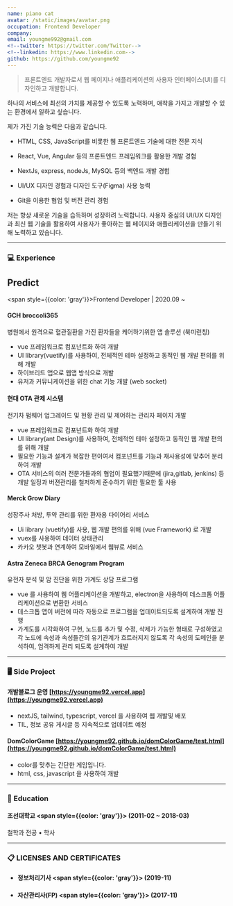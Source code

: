 ```yaml
---
name: piano cat
avatar: /static/images/avatar.png
occupation: Frontend Developer
company: 
email: youngme992@gmail.com
<!--twitter: https://twitter.com/Twitter-->
<!--linkedin: https://www.linkedin.com-->
github: https://github.com/youngme92
---
```


> 프론트엔드 개발자로서 웹 페이지나 애플리케이션의 사용자 인터페이스(UI)를 디자인하고 개발합니다.

하나의 서비스에 최선의 가치를 제공할 수 있도록 노력하며, 애착을 가지고 개발할 수 있는 환경에서 일하고 싶습니다.

제가 가진 기술 능력은 다음과 같습니다.

- HTML, CSS, JavaScript를 비롯한 웹 프론트엔드 기술에 대한 전문 지식

- React, Vue, Angular 등의 프론트엔드 프레임워크를 활용한 개발 경험

- NextJs, express, nodeJs, MySQL 등의 백엔드 개발 경험

- UI/UX 디자인 경험과 디자인 도구(Figma) 사용 능력

- Git을 이용한 협업 및 버전 관리 경험

저는 항상 새로운 기술을 습득하며 성장하려 노력합니다. 
사용자 중심의 UI/UX 디자인과 최신 웹 기술을 활용하여 사용자가 좋아하는 웹 페이지와 애플리케이션을 만들기 위해 노력하고 있습니다.

---

### 💻 Experience

## Predict

<span style={{color: 'gray'}}>Frontend Developer | 2020.09 ~</span>

#### GCH broccoli365

병원에서 원격으로 혈관질환을 가진 환자들을 케어하기위한 앱 솔루션 (북미런칭)

- vue 프레임워크로 컴포넌트화 하여 개발
- UI library(vuetify)를 사용하여, 전체적인 테마 설정하고 동적인 웹 개발 편의를 위해 개발
- 하이브리드 앱으로 웹앱 방식으로 개발
- 유저과 커뮤니케이션을 위한 chat 기능 개발 (web socket)


#### 현대 OTA 관제 시스템

전기차 펌웨어 업그레이드 및 현황 관리 및 제어하는 관리자 페이지 개발

- vue 프레임워크로 컴포넌트화 하여 개발
- UI library(ant Design)를 사용하여, 전체적인 테마 설정하고 동적인 웹 개발 편의를 위해 개발
- 필요한 기능과 설계가 복잡한 편이여서 컴포넌트를 기능과 재사용성에 맞추어 분리하여 개발
- OTA 서비스의 여러 전문가들과의 협업이 필요했기때문에 (jira,gitlab, jenkins) 등 개발 일정과 버젼관리를 철저하게 준수하기 위한 필요한 툴 사용

#### Merck Grow Diary 

성장주사 처방, 투약 관리를 위한 환자용 다이어리 서비스

- Ui library (vuetify)를 사용, 웹 개발 편의를 위해 (vue Framework) 로 개발
- vuex를 사용하여 데이터 상태관리 
- 카카오 챗봇과 연계하여 모바일에서 웹뷰로 서비스


#### Astra Zeneca BRCA Genogram Program

유전자 분석 및 암 진단을 위한 가계도 상담 프로그램

- vue 를 사용하여 웹 어플리케이션을 개발하고, electron을 사용하여 데스크톱 어플리케이션으로 변환한 서비스
- 데스크톱 앱이 버전에 따라 자동으로 프로그램을 업데이트되도록 설계하여 개발 진행
- 가계도를 시각화하여 구현, 노드를 추가 및 수정, 삭제가 가능한 형태로 구성하였고 각 노드에 속성과 속성들간의 유기관계가 흐트러지지 않도록 각 속성의 도메인을 분석하여, 엄격하게 관리 되도록 설계하여 개발

---

### 🖥 Side Project

#### 개발블로그 운영 [https://youngme92.vercel.app](https://youngme92.vercel.app)

- nextJS, tailwind, typescript, vercel 을 사용하여 웹 개발및 배포
- TIL, 정보 공유 게시글 등 지속적으로 업데이트 예정

#### DomColorGame [https://youngme92.github.io/domColorGame/test.html](https://youngme92.github.io/domColorGame/test.html)

- color를 맞추는 간단한 게임입니다.
- html, css, javascript 을 사용하여 개발

---

###  📖 Education

#### 조선대학교 <span style={{color: 'gray'}}> (2011-02 ~ 2018-03)</span>


<p style={{fontWeight: 'bold'}}>철학과 전공 • 학사</p>

---

### 📋 LICENSES AND CERTIFICATES

- #### 정보처리기사 <span style={{color: 'gray'}}> (2019-11)</span>


- #### 자산관리사(FP) <span style={{color: 'gray'}}> (2017-11)</span>
